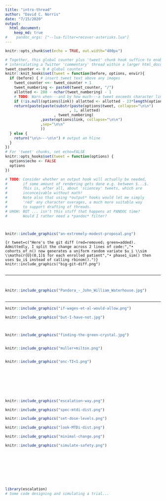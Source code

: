 ```yaml
---
title: "intro-thread"
author: "David C. Norris"
date: "7/15/2020"
output:
  html_document:
    keep_md: true
#    pandoc_args: ["--lua-filter=recover-asterisks.lua"]
---
```


<!--
My immediate aim here is to generate an HTML document
suitable for copy-n-paste into Tweetdeck or Twitter.

I regard this as an initial step toward a full-fledged
output format for sciencey threads on Twitter.
-->

```r
knitr::opts_chunk$set(echo = TRUE, out.width="400px")

# Together, this global counter plus 'tweet' chunk hook suffice to enable
# intercalating a Twitter 'commentary' thread within a larger html_document.
tweet_counter <- 0 # global counter
knitr::knit_hooks$set(tweet = function(before, options, envir){
  if (before) { # insert tweet text above any images
    tweet_counter <<- tweet_counter + 1
    tweet_numbering <- paste0(tweet_counter, "/")
    allotted <- 280 - nchar(tweet_numbering) - 1
    # TODO: Warn when---and by how much---a tweet exceeds character limit
    if (!is.null(options$link)) allotted <- allotted - 23*length(options$link)
    return(paste(paste(substr(paste(options$tweet, collapse="\n\n")
                             , 1, allotted)
                      , tweet_numbering)
                ,paste(options$link, collapse="\n\n")
                ,sep="\n\n"
                ))
  } else {
    return("\n\n---\n\n") # output an hline
  }
})
# For 'tweet' chunks, set echo=FALSE
knitr::opts_hooks$set(tweet = function(options) {
  options$echo <- FALSE
  options
})

# TODO: Consider whether an output hook will actually be needed,
#       if some amount of rendering gets done e.g. between $...$.
#       This is, after all, about 'sciencey' tweets, which are
#       inconceivable without math!
#       Note also that using *output* hooks would let me simply
#       'red' any character overages, a much more suitable way
#       to support drafting of threads.
# UHOH: BUT ... isn't this stuff that happens at PANDOC time?
#       Would I rather need a *pandoc* filter?
```

```r
```


```r
```


```r
knitr::include_graphics("an-extremely-modest-proposal.png")
```


```{r tweet=c("Here's the git diff (red=removed; green=added). Admittedly, I split the change across 2 lines of code:","• cohorts_of_n() now generates a uniform random variate $u_i \\sim \\mathscr{U}(0,1]$ for each enrolled patient","• phase1_sim() then uses $u_i$ instead of calling rbinom().")}
knitr::include_graphics("big-git-diff.png")
```


```r
```

---

```r
```


```r
```


```r
knitr::include_graphics("Pandora_-_John_William_Waterhouse.jpg")
```


```r
```

---

```r
knitr::include_graphics("if-wages-et-al-would-allow.png")
```


```r
knitr::include_graphics("but-I-have-not.jpg")
```


```r
```


```r
```


```r
knitr::include_graphics("finding-the-green-crystal.jpg")
```


```r
```


```r
knitr::include_graphics("muller+milton.png")
```


```r
```


```r
knitr::include_graphics("onc-TI<1.png")
```


```r
```


```r
```


```r
```


```r
```


```r
```


```r
```


```r
```


```r
knitr::include_graphics("escalation-way.png")
```


```r
knitr::include_graphics("spec-mtdi-dist.png")
```


```r
knitr::include_graphics("set-dose-levels.png")
```


```r
knitr::include_graphics("look-MTDi-dist.png")
```


```r
knitr::include_graphics("minimal-change.png")
```


```r
knitr::include_graphics("simulate-safety.png")
```


```r
```


```r
```


```r
```


```r
```


```r
```


```r
```


```r
```


```r
```


```r
library(escalation)
# Some code designing and simulating a trial...
```
